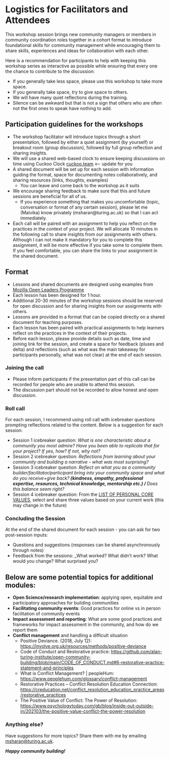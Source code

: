 # Logistics for Facilitators and Attendees

This workshop session brings new community managers or members in community coordination roles together in a cohort format to introduce foundational skills for community management while encouraging them to share skills, experiences and ideas for collaboration with each other.
    
Here is a recommendation for participants to help with keeping this workshop series as interactive as possible while ensuring that every one the chance to contribute to the discussion:

- If you generally take less space, please use this workshop to take more space.
- If you generally take space, try to give space to others. 
- We will have many quiet reflections during the training.
- Silence can be awkward but that is not a sign that others who are often not the first ones to speak have nothing to add.

## Participation guidelines for the workshops

* The workshop facilitator will introduce topics through a short presentation, followed by either a quiet assignment (by yourself) or breakout room (group discussion), followed by full group reflection and sharing insights.
* We will use a shared web-based clock to ensure keeping discussions on time using Cuckoo Clock [cuckoo.team](https://cuckoo.team) <-- update for you
* A shared document will be set up for each session with information guiding the format, space for documenting notes collaboratively, and sharing resources (links, thoughts, examples)
  * You can leave and come back to the workshop as it suits
* We encourage sharing feedback to make sure that this and future sessions are beneficial for all of us.
  * If you experience something that makes you uncomfortable (topic, conversation or format of any certain session), please let me (Malvika) know privately (msharan@turing.ac.uk) so that I can act immediately.
* Each call will be paired with an assignment to help you reflect on the practices in the context of your project. We will allocate 10 minutes in the following call to share insights from our assignments with others. Although I can not make it mandatory for you to complete this assignment, it will be more effective if you take some to complete them. If you feel comfortable, you can share the links to your assignment in the shared document.

## Format

- Lessons and shared documents are designed using examples from [Mozilla Open Leaders Programme](https://foundation.mozilla.org/en/initiatives/mozilla-open-leaders/)
- Each lesson has been designed for 1 hour.
- Additional 20-30 minutes of the workshop sessions should be reserved for open discussion and for sharing insights from our assignments with others.
- Lessons are provided in a format that can be copied directly on a shared document for teaching purposes. 
- Each lesson has been paired with practical assignments to help learners reflect on the practices in the context of their projects.
- Before each lesson, please provide details such as date, time and joining link for the session, and create a space for feedback (pluses and delta) and reflections (such as what was the main takeaway for participants personally, what was not clear) at the end of each session.

### Joining the call

- Please inform participants if the presentation part of this call can be recorded for people who are unable to attend this session.
- The discussion part should not be recorded to allow honest and open discussion.

### Roll call

For each session, I recommend using roll call with icebreaker questions prompting reflections related to the content.
Below is a suggestion for each session:

- Session 1 icebreaker question: *What is one characteristic about a community you most admire? Have you been able to replicate that for your project? If yes, how? If not, why not?*
- Session 2 icebreaker question: *Reflections from learning about your community and building a narrative - what was most surprising?*
- Session 3 icebreaker question: *Reflect on what you as a community builder/facilitator/participant bring into your community space and what do you receive+give back?** (kindness, empathy, professional expertise, resources, technical knowledge, mentorship etc.) / **Does this balance seem right?*
- Session 4 icebreaker question: From the [LIST OF PERSONAL CORE VALUES](https://thehappinessplanner.co.uk/pages/list-of-core-values), select and share three values based on your current work (this may change in the future)

### Concluding the Session

At the end of the shared document for each session - you can ask for two post-session inputs:

- Questions and suggestions (responses can be shared asynchronously through notes)
- Feedback from the sessions: _What worked? What didn't work? What would you change? What surprised you?

## Below are some potential topics for additional modules:

- **Open Science/research implementation**: applying open, equitable and participatory approaches for building communities
- **Facilitating community events**: Good practices for online vs in person facilitation of community events
- **Impact assessment and reporting**: What are some good practices and frameworks for impact assessment in the community, and how do we report them
- **Conflict management** and handling a difficult situation
  - Positive Deviance. (2018, July 12): [https://involve.org.uk/resources/methods/positive-deviance](https://involve.org.uk/resources/methods/positive-deviance)
  - Code of Conduct and Restorative practice: [https://github.com/alan-turing-institute/open-community-building/blob/main/CODE\_OF\_CONDUCT.md#6-restorative-practice-statement-and-principles](https://github.com/alan-turing-institute/open-community-building/blob/main/CODE_OF_CONDUCT.md#6-restorative-practice-statement-and-principles)
  - What is Conflict Management? | peopleHum: [https://www.peoplehum.com/glossary/conflict-management](https://www.peoplehum.com/glossary/conflict-management)
  - Restorative Practices – Conflict Resolution Education Connection: [https://creducation.net/conflict\_resolution\_education\_practice\_areas/restorative\_practices](https://creducation.net/conflict_resolution_education_practice_areas/restorative_practices)
  - The Positive Value of Conflict: The Power of Resolution: [https://www.psychologytoday.com/gb/blog/inside-out-outside-in/202103/the-positive-value-conflict-the-power-resolution](https://www.psychologytoday.com/gb/blog/inside-out-outside-in/202103/the-positive-value-conflict-the-power-resolution)

### Anything else?

Have suggestions for more topics? Share them with me by emailing [msharan@turing.ac.uk](mailto:msharan@turing.ac.uk).

***Happy community building!***